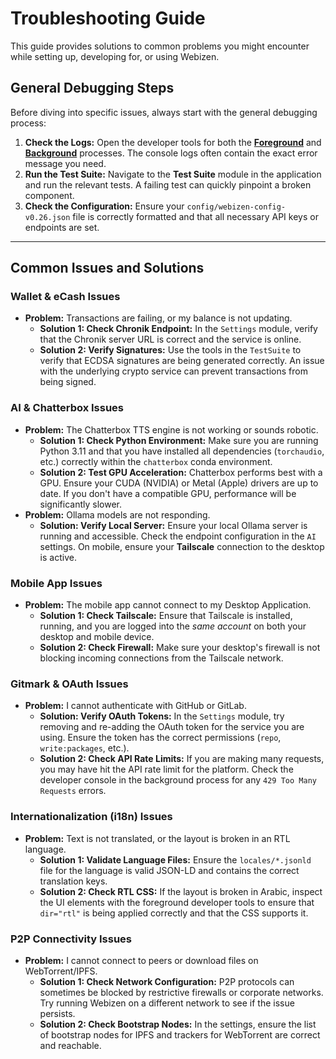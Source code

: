 # Troubleshooting Guide

This guide provides solutions to common problems you might encounter while setting up, developing for, or using Webizen.

## General Debugging Steps

Before diving into specific issues, always start with the general debugging process:

1.  **Check the Logs:** Open the developer tools for both the **[Foreground](./../guides/debugging#debugging-the-foreground-ui-process)** and **[Background](./../guides/debugging#debugging-the-background-process)** processes. The console logs often contain the exact error message you need.
2.  **Run the Test Suite:** Navigate to the **Test Suite** module in the application and run the relevant tests. A failing test can quickly pinpoint a broken component.
3.  **Check the Configuration:** Ensure your `config/webizen-config-v0.26.json` file is correctly formatted and that all necessary API keys or endpoints are set.

---

## Common Issues and Solutions

### Wallet & eCash Issues

-   **Problem:** Transactions are failing, or my balance is not updating.
    -   **Solution 1: Check Chronik Endpoint:** In the `Settings` module, verify that the Chronik server URL is correct and the service is online.
    -   **Solution 2: Verify Signatures:** Use the tools in the `TestSuite` to verify that ECDSA signatures are being generated correctly. An issue with the underlying crypto service can prevent transactions from being signed.

### AI & Chatterbox Issues

-   **Problem:** The Chatterbox TTS engine is not working or sounds robotic.
    -   **Solution 1: Check Python Environment:** Make sure you are running Python 3.11 and that you have installed all dependencies (`torchaudio`, etc.) correctly within the `chatterbox` conda environment.
    -   **Solution 2: Test GPU Acceleration:** Chatterbox performs best with a GPU. Ensure your CUDA (NVIDIA) or Metal (Apple) drivers are up to date. If you don't have a compatible GPU, performance will be significantly slower.
-   **Problem:** Ollama models are not responding.
    -   **Solution: Verify Local Server:** Ensure your local Ollama server is running and accessible. Check the endpoint configuration in the `AI` settings. On mobile, ensure your **Tailscale** connection to the desktop is active.

### Mobile App Issues

-   **Problem:** The mobile app cannot connect to my Desktop Application.
    -   **Solution 1: Check Tailscale:** Ensure that Tailscale is installed, running, and you are logged into the *same account* on both your desktop and mobile device.
    -   **Solution 2: Check Firewall:** Make sure your desktop's firewall is not blocking incoming connections from the Tailscale network.

### Gitmark & OAuth Issues

-   **Problem:** I cannot authenticate with GitHub or GitLab.
    -   **Solution: Verify OAuth Tokens:** In the `Settings` module, try removing and re-adding the OAuth token for the service you are using. Ensure the token has the correct permissions (`repo`, `write:packages`, etc.).
    -   **Solution 2: Check API Rate Limits:** If you are making many requests, you may have hit the API rate limit for the platform. Check the developer console in the background process for any `429 Too Many Requests` errors.

### Internationalization (i18n) Issues

-   **Problem:** Text is not translated, or the layout is broken in an RTL language.
    -   **Solution 1: Validate Language Files:** Ensure the `locales/*.jsonld` file for the language is valid JSON-LD and contains the correct translation keys.
    -   **Solution 2: Check RTL CSS:** If the layout is broken in Arabic, inspect the UI elements with the foreground developer tools to ensure that `dir="rtl"` is being applied correctly and that the CSS supports it.

### P2P Connectivity Issues

-   **Problem:** I cannot connect to peers or download files on WebTorrent/IPFS.
    -   **Solution 1: Check Network Configuration:** P2P protocols can sometimes be blocked by restrictive firewalls or corporate networks. Try running Webizen on a different network to see if the issue persists.
    -   **Solution 2: Check Bootstrap Nodes:** In the settings, ensure the list of bootstrap nodes for IPFS and trackers for WebTorrent are correct and reachable.
